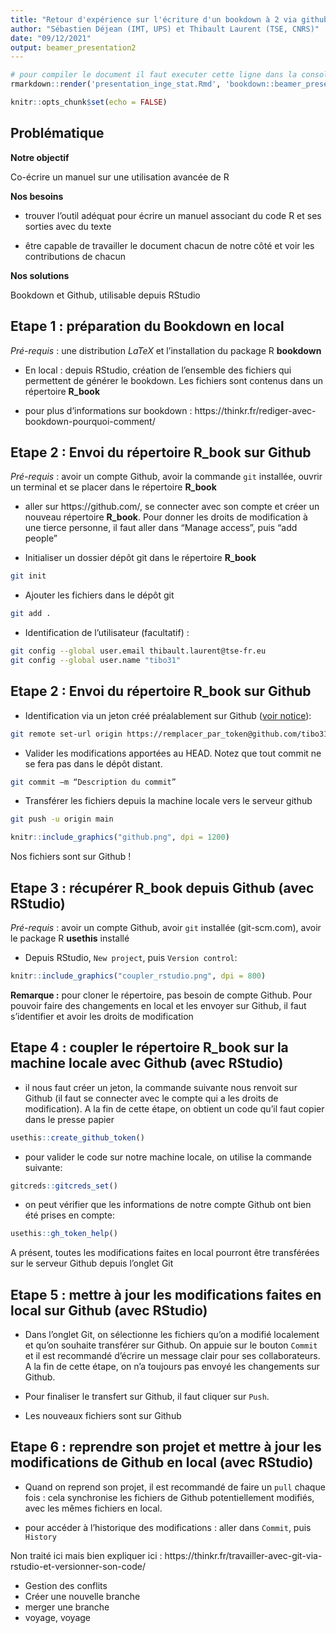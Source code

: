 ```yaml
---
title: "Retour d'expérience sur l'écriture d'un bookdown à 2 via github"
author: "Sébastien Déjean (IMT, UPS) et Thibault Laurent (TSE, CNRS)"
date: "09/12/2021"
output: beamer_presentation2
---
```



```r
# pour compiler le document il faut executer cette ligne dans la console
rmarkdown::render('presentation_inge_stat.Rmd', 'bookdown::beamer_presentation2', output_file = 'presentation_inge_stat.pdf')
```


```r
knitr::opts_chunk$set(echo = FALSE)
```

## Problématique

**Notre objectif**

Co-écrire un manuel sur une utilisation avancée de R 

**Nos besoins**

- trouver l'outil adéquat pour écrire un manuel associant du code R et ses sorties avec du texte

- être capable de travailler le document chacun de notre côté et voir les contributions de chacun

**Nos solutions**

Bookdown et Github, utilisable depuis RStudio

## Etape 1 : préparation du Bookdown en local

*Pré-requis* : une distribution $LaTeX$ et l'installation du package R **bookdown**

- En local : depuis RStudio, création de l'ensemble des fichiers qui permettent de générer le bookdown. Les fichiers sont contenus dans un répertoire **R_book**

- pour plus d'informations sur bookdown :  https://thinkr.fr/rediger-avec-bookdown-pourquoi-comment/



## Etape 2 : Envoi du répertoire **R_book** sur Github 

*Pré-requis* : avoir un compte Github, avoir la commande `git` installée, ouvrir un terminal et se placer dans le répertoire **R_book**

- aller sur https://github.com/, se connecter avec son compte et créer un nouveau répertoire **R_book**. Pour donner les droits de modification à une tierce personne, il faut aller dans "Manage access", puis "add people"

- Initialiser un dossier dépôt git dans le répertoire **R_book**

```bash
git init
```

- Ajouter les fichiers dans le dépôt git

```bash
git add .
```

- Identification de l'utilisateur (facultatif) :
```bash
git config --global user.email thibault.laurent@tse-fr.eu
git config --global user.name "tibo31"
```


## Etape 2 : Envoi du répertoire **R_book** sur Github 


- Identification via un jeton créé préalablement sur Github ([voir notice](https://stackoverflow.com/questions/68775869/support-for-password-authentication-was-removed-please-use-a-personal-access-to)):
```bash
git remote set-url origin https://remplacer_par_token@github.com/tibo31/R_book.git
```

- Valider les modifications apportées au HEAD. Notez que tout commit ne se fera pas dans le dépôt distant.

```bash
git commit –m “Description du commit”
```

- Transférer les fichiers depuis la machine locale vers le serveur github

```bash
git push -u origin main
```


```r
knitr::include_graphics("github.png", dpi = 1200)
```
Nos fichiers sont sur Github !



## Etape 3 : récupérer **R_book** depuis Github (avec RStudio)


*Pré-requis* : avoir un compte Github, avoir `git` installée (git-scm.com), avoir le package R **usethis** installé

- Depuis RStudio, `New project`, puis `Version control`:

```r
knitr::include_graphics("coupler_rstudio.png", dpi = 800)
```

**Remarque :** pour cloner le répertoire, pas besoin de compte Github. Pour pouvoir faire des changements en local et les envoyer sur Github, il faut s'identifier et avoir les droits de modification

## Etape 4 : coupler le répertoire **R_book** sur la machine locale avec Github (avec RStudio)

- il nous faut créer un jeton, la commande suivante nous renvoit sur Github (il faut se connecter avec le compte qui a les droits de modification). A la fin de cette étape, on obtient un code qu'il faut copier dans le presse papier

```R
usethis::create_github_token()
```

- pour valider le code sur notre machine locale, on utilise la commande suivante:

```R
gitcreds::gitcreds_set()
```

- on peut vérifier que les informations de notre compte Github ont bien été prises en compte:
```R
usethis::gh_token_help()
```

A présent, toutes les modifications faites en local pourront être transférées sur le serveur Github depuis l'onglet Git 

## Etape 5 : mettre à jour les modifications faites en local sur Github (avec RStudio)

- Dans l'onglet Git, on sélectionne les fichiers qu'on a modifié localement et qu'on souhaite transférer sur Github. On appuie sur le bouton `Commit` et il est recommandé d'écrire un message clair pour ses collaborateurs. A la fin de cette étape, on n'a toujours pas envoyé les changements sur Github.

- Pour finaliser le transfert sur Github, il faut cliquer sur `Push`. 

- Les nouveaux fichiers sont sur Github


## Etape 6 : reprendre son projet et mettre à jour les modifications de Github en local (avec RStudio)

- Quand on reprend son projet, il est recommandé de faire un `pull` chaque fois : cela synchronise les fichiers de Github potentiellement modifiés, avec les mêmes fichiers en local. 

- pour accéder à l'historique des modifications : aller dans `Commit`, puis `History`

Non traité ici mais bien expliquer ici : https://thinkr.fr/travailler-avec-git-via-rstudio-et-versionner-son-code/

- Gestion des conflits 
- Créer une nouvelle branche
- merger une branche
- voyage, voyage